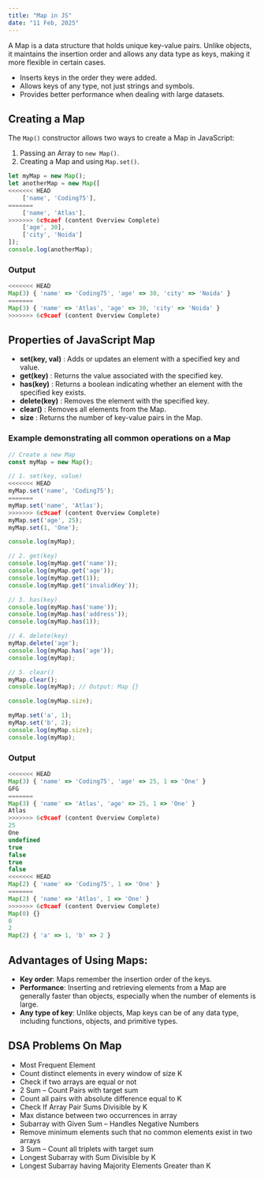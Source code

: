 ```yaml
---
title: "Map in JS"
date: "11 Feb, 2025"
---
```


A Map is a data structure that holds unique key-value pairs. Unlike objects, it maintains the insertion order and allows any data type as keys, making it more flexible in certain cases.

- Inserts keys in the order they were added.
- Allows keys of any type, not just strings and symbols.
- Provides better performance when dealing with large datasets.

## Creating a Map

The `Map()` constructor allows two ways to create a Map in JavaScript:

1. Passing an Array to `new Map()`.
2. Creating a Map and using `Map.set()`.

```js
let myMap = new Map();
let anotherMap = new Map([
<<<<<<< HEAD
    ['name', 'Coding75'],
=======
    ['name', 'Atlas'],
>>>>>>> 6c9caef (content Overview Complete)
    ['age', 30],
    ['city', 'Noida']
]);
console.log(anotherMap);
```

### Output
```js
<<<<<<< HEAD
Map(3) { 'name' => 'Coding75', 'age' => 30, 'city' => 'Noida' }
=======
Map(3) { 'name' => 'Atlas', 'age' => 30, 'city' => 'Noida' }
>>>>>>> 6c9caef (content Overview Complete)
```

## Properties of JavaScript Map

- **set(key, val)** : Adds or updates an element with a specified key and value.
- **get(key)** : Returns the value associated with the specified key.
- **has(key)** : Returns a boolean indicating whether an element with the specified key exists.
- **delete(key)** : Removes the element with the specified key.
- **clear()** : Removes all elements from the Map.
- **size** : Returns the number of key-value pairs in the Map.

### Example demonstrating all common operations on a Map

```js
// Create a new Map
const myMap = new Map();

// 1. set(key, value)
<<<<<<< HEAD
myMap.set('name', 'Coding75');
=======
myMap.set('name', 'Atlas');
>>>>>>> 6c9caef (content Overview Complete)
myMap.set('age', 25);
myMap.set(1, 'One'); 

console.log(myMap);

// 2. get(key)
console.log(myMap.get('name')); 
console.log(myMap.get('age')); 
console.log(myMap.get(1)); 
console.log(myMap.get('invalidKey')); 

// 3. has(key)
console.log(myMap.has('name'));
console.log(myMap.has('address')); 
console.log(myMap.has(1)); 

// 4. delete(key)
myMap.delete('age');
console.log(myMap.has('age')); 
console.log(myMap);

// 5. clear()
myMap.clear();
console.log(myMap); // Output: Map {}

console.log(myMap.size); 

myMap.set('a', 1);
myMap.set('b', 2);
console.log(myMap.size); 
console.log(myMap);
```

### Output
```js
<<<<<<< HEAD
Map(3) { 'name' => 'Coding75', 'age' => 25, 1 => 'One' }
GFG
=======
Map(3) { 'name' => 'Atlas', 'age' => 25, 1 => 'One' }
Atlas
>>>>>>> 6c9caef (content Overview Complete)
25
One
undefined
true
false
true
false
<<<<<<< HEAD
Map(2) { 'name' => 'Coding75', 1 => 'One' }
=======
Map(2) { 'name' => 'Atlas', 1 => 'One' }
>>>>>>> 6c9caef (content Overview Complete)
Map(0) {}
0
2
Map(2) { 'a' => 1, 'b' => 2 }
```

## Advantages of Using Maps:

- **Key order**: Maps remember the insertion order of the keys.
- **Performance**: Inserting and retrieving elements from a Map are generally faster than objects, especially when the number of elements is large.
- **Any type of key**: Unlike objects, Map keys can be of any data type, including functions, objects, and primitive types.

## DSA Problems On Map

- Most Frequent Element
- Count distinct elements in every window of size K
- Check if two arrays are equal or not
- 2 Sum – Count Pairs with target sum
- Count all pairs with absolute difference equal to K
- Check If Array Pair Sums Divisible by K
- Max distance between two occurrences in array
- Subarray with Given Sum – Handles Negative Numbers
- Remove minimum elements such that no common elements exist in two arrays
- 3 Sum – Count all triplets with target sum
- Longest Subarray with Sum Divisible by K
- Longest Subarray having Majority Elements Greater than K
